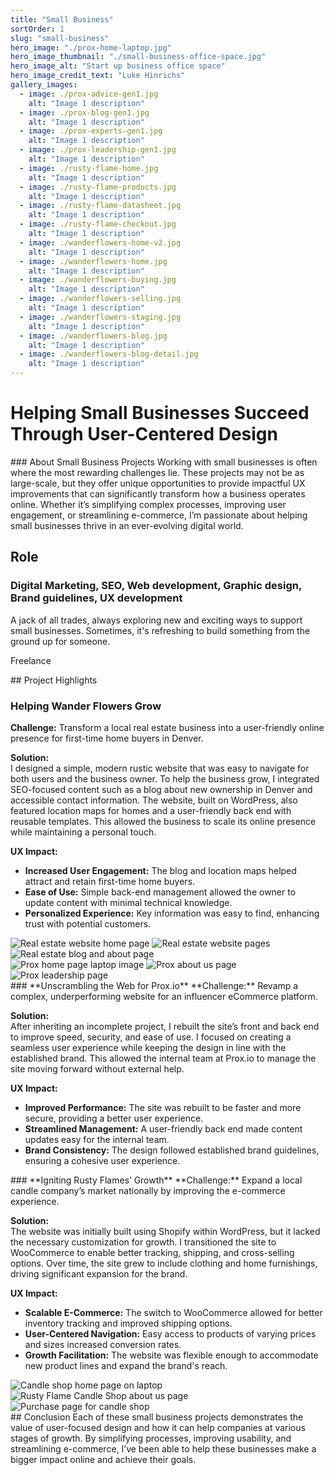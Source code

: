 ```yaml
---
title: "Small Business"
sortOrder: 1
slug: "small-business"
hero_image: "./prox-home-laptop.jpg"
hero_image_thumbnail: "./small-business-office-space.jpg"
hero_image_alt: "Start up business office space"
hero_image_credit_text: "Luke Hinrichs"
gallery_images:
  - image: ./prox-advice-gen1.jpg
    alt: "Image 1 description"
  - image: ./prox-blog-gen1.jpg
    alt: "Image 1 description"
  - image: ./prox-experts-gen1.jpg
    alt: "Image 1 description"
  - image: ./prox-leadership-gen1.jpg
    alt: "Image 1 description"
  - image: ./rusty-flame-home.jpg
    alt: "Image 1 description"
  - image: ./rusty-flame-products.jpg
    alt: "Image 1 description"
  - image: ./rusty-flame-datasheet.jpg
    alt: "Image 1 description"
  - image: ./rusty-flame-checkout.jpg
    alt: "Image 1 description"
  - image: ./wanderflowers-home-v2.jpg
    alt: "Image 1 description"
  - image: ./wanderflowers-home.jpg
    alt: "Image 1 description"
  - image: ./wanderflowers-buying.jpg
    alt: "Image 1 description"
  - image: ./wanderflowers-selling.jpg
    alt: "Image 1 description"
  - image: ./wanderflowers-staging.jpg
    alt: "Image 1 description"
  - image: ./wanderflowers-blog.jpg
    alt: "Image 1 description"
  - image: ./wanderflowers-blog-detail.jpg
    alt: "Image 1 description"
---
```




# Helping Small Businesses Succeed Through User-Centered Design


<ProjectSection fiftyFifty>
<div>
### About Small Business Projects  
Working with small businesses is often where the most rewarding challenges lie. These projects may not be as large-scale, but they offer unique opportunities to provide impactful UX improvements that can significantly transform how a business operates online. Whether it’s simplifying complex processes, improving user engagement, or streamlining e-commerce, I’m passionate about helping small businesses thrive in an ever-evolving digital world.
</div>
<div>
    <h2>Role</h2>
    <h3>Digital Marketing, SEO, Web development, Graphic design, Brand guidelines, UX development</h3>
    <p className="font-thin">A jack of all trades, always exploring new and exciting ways to support small businesses. Sometimes, it's refreshing to build something from the ground up for someone.</p>
    <p>Freelance</p>
</div>
</ProjectSection>



<ProjectSection fiftyFifty bgColor="bg-slate-50">
<div>
## Project Highlights  

### **Helping Wander Flowers Grow**  
**Challenge:** Transform a local real estate business into a user-friendly online presence for first-time home buyers in Denver.  

**Solution:**  
I designed a simple, modern rustic website that was easy to navigate for both users and the business owner. To help the business grow, I integrated SEO-focused content such as a blog about new ownership in Denver and accessible contact information. The website, built on WordPress, also featured location maps for homes and a user-friendly back end with reusable templates. This allowed the business to scale its online presence while maintaining a personal touch.  

**UX Impact:**  
- **Increased User Engagement:** The blog and location maps helped attract and retain first-time home buyers.  
- **Ease of Use:** Simple back-end management allowed the owner to update content with minimal technical knowledge.  
- **Personalized Experience:** Key information was easy to find, enhancing trust with potential customers.  
</div>
<div>
<Image src="small-business/home-wanterflowers-shadow.jpg" alt="Real estate website home page" className="w-full rounded-xl mb-6" />
<Image src="small-business/blog-post-shadow.png" alt="Real estate website pages" className="w-full rounded-xl mb-6" />
<Image src="small-business/Selling-wanderflowerandco-shadow.jpg" alt="Real estate blog and about page" className="w-full rounded-xl" />
</div>
</ProjectSection>


<ProjectSection fiftyFifty>
<div>
<Image src="small-business/prox-home-laptop.jpg" alt="Prox home page laptop image" className="w-full rounded-xl mb-6" />
<Image src="small-business/prox-brainpower-shadow.jpg" alt="Prox about us page" className="w-full rounded-xl mb-6" />
<Image src="small-business/blog-prox-shadow.jpg" alt="Prox leadership page" className="w-full rounded-xl" />
</div>
<div>
### **Unscrambling the Web for Prox.io**  
**Challenge:** Revamp a complex, underperforming website for an influencer eCommerce platform.  

**Solution:**  
After inheriting an incomplete project, I rebuilt the site’s front and back end to improve speed, security, and ease of use. I focused on creating a seamless user experience while keeping the design in line with the established brand. This allowed the internal team at Prox.io to manage the site moving forward without external help.  

**UX Impact:**  
- **Improved Performance:** The site was rebuilt to be faster and more secure, providing a better user experience.  
- **Streamlined Management:** A user-friendly back end made content updates easy for the internal team.  
- **Brand Consistency:** The design followed established brand guidelines, ensuring a cohesive user experience.  
</div>
</ProjectSection>


<ProjectSection fiftyFifty bgColor="bg-slate-50">
<div>
### **Igniting Rusty Flames’ Growth**  
**Challenge:** Expand a local candle company’s market nationally by improving the e-commerce experience.  

**Solution:**  
The website was initially built using Shopify within WordPress, but it lacked the necessary customization for growth. I transitioned the site to WooCommerce to enable better tracking, shipping, and cross-selling options. Over time, the site grew to include clothing and home furnishings, driving significant expansion for the brand.  

**UX Impact:**  
- **Scalable E-Commerce:** The switch to WooCommerce allowed for better inventory tracking and improved shipping options.  
- **User-Centered Navigation:** Easy access to products of varying prices and sizes increased conversion rates.  
- **Growth Facilitation:** The website was flexible enough to accommodate new product lines and expand the brand's reach.  
</div>
<div>
<Image src="small-business/perspective-image.jpg" alt="Candle shop home page on laptop" className="w-full rounded-xl mb-6" />
<Image src="small-business/rusty-flame-about-shadow.jpg" alt="Rusty Flame Candle Shop about us page" className="w-full rounded-xl mb-6" />
<Image src="small-business/Cart–The-Rusty-Flame-Candle-Co-shadow.jpg" alt="Purchase page for candle shop" className="w-full rounded-xl" />
</div>
</ProjectSection>

<ProjectSection>
## Conclusion  
Each of these small business projects demonstrates the value of user-focused design and how it can help companies at various stages of growth. By simplifying processes, improving usability, and streamlining e-commerce, I’ve been able to help these businesses make a bigger impact online and achieve their goals.
</ProjectSection>